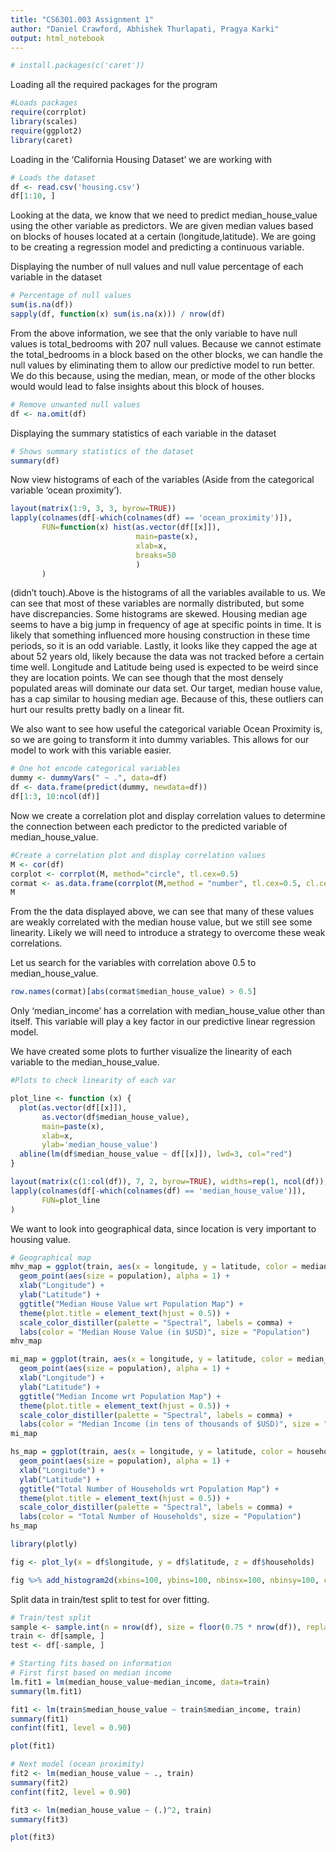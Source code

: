 ```yaml
---
title: "CS6301.003 Assignment 1"
author: "Daniel Crawford, Abhishek Thurlapati, Pragya Karki"
output: html_notebook
---
```



```r
# install.packages(c('caret'))
```
Loading all the required packages for the program
```r
#Loads packages
require(corrplot)
library(scales)
require(ggplot2)
library(caret)
```
Loading in the 'California Housing Dataset' we are working with 
```r
# Loads the dataset
df <- read.csv('housing.csv')
df[1:10, ]
```
Looking at the data, we know that we need to predict median_house_value using the other variable as predictors. We are given median values based on blocks of houses located at a certain (longitude,latitude). We are going to be creating a regression model and predicting a continuous variable. 

Displaying the number of null values and null value percentage of each variable in the dataset
```r
# Percentage of null values
sum(is.na(df))
sapply(df, function(x) sum(is.na(x))) / nrow(df)

```
From the above information, we see that the only variable to have null values is total_bedrooms with 207 null values. Because we cannot estimate the total_bedrooms in a block based on the other blocks, we can handle the null values by eliminating them to allow our predictive model to run better. We do this because, using the median, mean, or mode of the other blocks would would lead to false insights about this block of houses.
```r
# Remove unwanted null values
df <- na.omit(df)
```
Displaying the summary statistics of each variable in the dataset
```r
# Shows summary statistics of the dataset
summary(df)
```
Now view histograms of each of the variables (Aside from the categorical variable 'ocean proximity').
```r
layout(matrix(1:9, 3, 3, byrow=TRUE))
lapply(colnames(df[-which(colnames(df) == 'ocean_proximity')]), 
       FUN=function(x) hist(as.vector(df[[x]]),
                            main=paste(x),
                            xlab=x,
                            breaks=50
                            )
       )
```
 (didn't touch).Above is the histograms of all the variables available to us. We can see that most of these variables are normally distributed, but some have discrepancies. Some histograms are skewed. 
Housing median age seems to have a big jump in frequency of age at specific points in time. It is likely that something influenced more housing construction in these time periods, so it is an odd variable. Lastly, it looks like they capped the age at about 52 years old, likely because the data was not tracked before a certain time well.
Longitude and Latitude being used is expected to be weird since they are location points. We can see though that the most densely populated areas will dominate our data set.
Our target, median house value, has a cap similar to housing median age. Because of this, these outliers can hurt our results pretty badly on a linear fit.

We also want to see how useful the categorical variable Ocean Proximity is, so we are going to transform it into dummy variables. This allows for our model to work with this variable easier.
```r
# One hot encode categorical variables
dummy <- dummyVars(" ~ .", data=df)
df <- data.frame(predict(dummy, newdata=df))
df[1:3, 10:ncol(df)]
```
Now we create a correlation plot and display correlation values to determine the connection between each predictor to the predicted variable of median_house_value. 
```r
#Create a correlation plot and display correlation values
M <- cor(df)
corplot <- corrplot(M, method="circle", tl.cex=0.5)
cormat <- as.data.frame(corrplot(M,method = "number", tl.cex=0.5, cl.cex = 0.5, number.cex= 0.6))
M
```
From the the data displayed above, we can see that many of these values are weakly correlated with the median house value, but we still see some linearity. Likely we will need to introduce a strategy to overcome these weak correlations.

Let us search for the variables with correlation above 0.5 to median_house_value.
```r
row.names(cormat)[abs(cormat$median_house_value) > 0.5]
```
Only 'median_income' has a correlation with median_house_value other than itself. This variable will play a key factor in our predictive linear regression model. 

We have created some plots to further visualize the linearity of each variable to the median_house_value. 
```r
#Plots to check linearity of each var

plot_line <- function (x) {
  plot(as.vector(df[[x]]),
       as.vector(df$median_house_value),
       main=paste(x),
       xlab=x,
       ylab='median_house_value')
  abline(lm(df$median_house_value ~ df[[x]]), lwd=3, col="red")
}

layout(matrix(c(1:col(df)), 7, 2, byrow=TRUE), widths=rep(1, ncol(df)), heights=rep(1.5, ncol(df)))
lapply(colnames(df[-which(colnames(df) == 'median_house_value')]), 
       FUN=plot_line
) 
```
We want to look into geographical data, since location is very important to housing value.

```r
# Geographical map
mhv_map = ggplot(train, aes(x = longitude, y = latitude, color = median_house_value)) +
  geom_point(aes(size = population), alpha = 1) +
  xlab("Longitude") +
  ylab("Latitude") +
  ggtitle("Median House Value wrt Population Map") +
  theme(plot.title = element_text(hjust = 0.5)) +
  scale_color_distiller(palette = "Spectral", labels = comma) +
  labs(color = "Median House Value (in $USD)", size = "Population")
mhv_map
```

```r
mi_map = ggplot(train, aes(x = longitude, y = latitude, color = median_income)) +
  geom_point(aes(size = population), alpha = 1) +
  xlab("Longitude") +
  ylab("Latitude") +
  ggtitle("Median Income wrt Population Map") +
  theme(plot.title = element_text(hjust = 0.5)) +
  scale_color_distiller(palette = "Spectral", labels = comma) +
  labs(color = "Median Income (in tens of thousands of $USD)", size = "Population")
mi_map
```

```r
hs_map = ggplot(train, aes(x = longitude, y = latitude, color = households)) +
  geom_point(aes(size = population), alpha = 1) +
  xlab("Longitude") +
  ylab("Latitude") +
  ggtitle("Total Number of Households wrt Population Map") +
  theme(plot.title = element_text(hjust = 0.5)) +
  scale_color_distiller(palette = "Spectral", labels = comma) +
  labs(color = "Total Number of Households", size = "Population")
hs_map
```
```r
library(plotly)

fig <- plot_ly(x = df$longitude, y = df$latitude, z = df$households)
```

```r
fig %>% add_histogram2d(xbins=100, ybins=100, nbinsx=100, nbinsy=100, colorscale='Hot', histfunc='sum')
```



Split data in train/test split to test for over fitting.
```r
# Train/test split
sample <- sample.int(n = nrow(df), size = floor(0.75 * nrow(df)), replace=F)
train <- df[sample, ]
test <- df[-sample, ]
```

```r
# Starting fits based on information
# First first based on median income
lm.fit1 = lm(median_house_value~median_income, data=train)
summary(lm.fit1)
```


```r
fit1 <- lm(train$median_house_value ~ train$median_income, train)
summary(fit1)
confint(fit1, level = 0.90)
```


```r
plot(fit1)
```

```r
# Next model (ocean proximity)
fit2 <- lm(median_house_value ~ ., train)
summary(fit2)
confint(fit2, level = 0.90)
```
```r
fit3 <- lm(median_house_value ~ (.)^2, train)
summary(fit3)
```
```r
plot(fit3)
```

